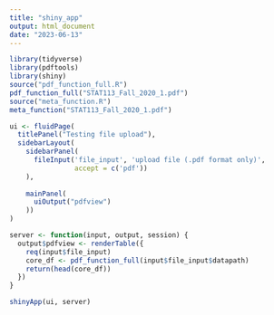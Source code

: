 ```yaml
---
title: "shiny_app"
output: html_document
date: "2023-06-13"
---
```


```r
library(tidyverse)
library(pdftools)
library(shiny)
source("pdf_function_full.R")
pdf_function_full("STAT113_Fall_2020_1.pdf")
source("meta_function.R")
meta_function("STAT113_Fall_2020_1.pdf")

ui <- fluidPage( 
  titlePanel("Testing file upload"),
  sidebarLayout(
    sidebarPanel(
      fileInput('file_input', 'upload file (.pdf format only)',
                accept = c('pdf'))
    ),
    
    mainPanel(
      uiOutput("pdfview")
    ))
)

server <- function(input, output, session) {
  output$pdfview <- renderTable({
    req(input$file_input)
    core_df <- pdf_function_full(input$file_input$datapath)
    return(head(core_df))
  })
}

shinyApp(ui, server)
```


